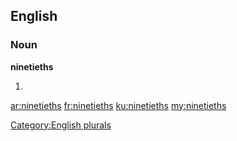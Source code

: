 ==English==

===Noun===
'''ninetieths'''

# {{plural of|[[ninetieth]]}}

[[Category:English plurals]]

[[ar:ninetieths]]
[[fr:ninetieths]]
[[ku:ninetieths]]
[[my:ninetieths]]